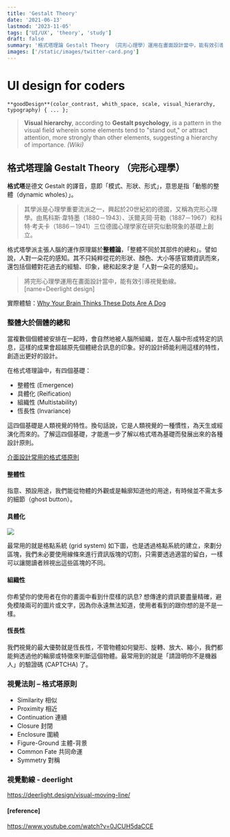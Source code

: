 ```yaml
---
title: 'Gestalt Theory'
date: '2021-06-13'
lastmod: '2023-11-05'
tags: ['UI/UX', 'theory', 'study']
draft: false
summary: '格式塔理論 Gestalt Theory （完形心理學）運用在畫面設計當中，能有效引導視覺動線。當複數個個體被安排在一起時，會自然地被人腦所組織，並在人腦中形成特定的訊息，這樣的成果會超越原先個體總合訊息的印象。好的設計師能利用這樣的特性，創造出更好的設計。'
images: ['/static/images/twitter-card.png']
---
```

# UI design for coders
```
**goodDesign**(color_contrast, whith_space, scale, visual_hierarchy, typography) { ... };
```

> **Visual hierarchy**, according to **Gestalt psychology**, is a pattern in the visual field wherein some elements tend to "stand out," or attract attention, more strongly than other elements, suggesting a hierarchy of importance. *(Wiki)*

<TOCInline toc={props.toc} exclude="Introduction" />

## 格式塔理論 Gestalt Theory （完形心理學）
**格式塔**是德文 Gestalt 的譯音，意即「模式、形狀、形式」，意思是指「動態的整體（dynamic wholes）」。 

> 其學派是心理學重要流派之一，興起於20世紀初的德國，又稱為完形心理學。由馬科斯·韋特墨（1880－1943）、沃爾夫岡·苛勒（1887－1967）和科特·考夫卡（1886－1941）三位德國心理學家在研究似動現象的基礎上創立。

格式塔學派主張人腦的運作原理屬於**整體論**，「整體不同於其部件的總和」。譬如說，人對一朵花的感知。其不只純粹從花的形狀、顏色、大小等感官類資訊而來，還包括個體對花過去的經驗、印象，總和起來才是「人對一朵花的感知」。

> 將完形心理學運用在畫面設計當中，能有效引導視覺動線。
> [name=Deerlight design]

實際體驗：[Why Your Brain Thinks These Dots Are A Dog](https://www.gizmodo.com.au/2013/05/why-your-brain-thinks-these-dots-are-a-dog/)

### 整體大於個體的總和
當複數個個體被安排在一起時，會自然地被人腦所組織，並在人腦中形成特定的訊息，這樣的成果會超越原先個體總合訊息的印象。好的設計師能利用這樣的特性，創造出更好的設計。

在格式塔理論中，有四個基礎：

* 整體性 (Emergence)
* 具體化 (Reification) 
* 組織性 (Multistability) 
* 恆長性 (Invariance)

這四個基礎是人類視覺的特性。換句話說，它是人類視覺的一種慣性，為天生或經演化而來的。了解這四個基礎，才能進一步了解以格式塔為基礎而發展出來的各種設計原則。

[介面設計常用的格式塔原則](https://www.as-creative.com.tw/%E6%99%82%E4%BA%8B/%E6%89%80%E6%9C%89%E8%A8%AD%E8%A8%88%E8%A9%B2%E4%BA%86%E8%A7%A3%E7%9A%84%E5%9F%BA%E7%A4%8E-%E8%A6%96%E8%A6%BA%E6%B3%95%E5%89%87-%E6%A0%BC%E5%BC%8F%E5%A1%94%E7%90%86%E8%AB%96%E7%9A%84/)

#### 整體性
指意、預設用途，我們能從物體的外觀或是輪廓知道他的用途，有時候並不需太多的細節（ghost button）。
#### 具體化

![](https://heywesley.files.wordpress.com/2015/08/gridsystem.png?w=531&h=454)

最常用的就是格點系統 (grid system) 如下圖，也是透過格點系統的建立，來劃分區塊，我們未必要使用線條來進行資訊版塊的切割，只需要透過適當的留白，一樣可以讓閱讀者辨視出這些區塊的不同。

#### 組織性
你希望你的使用者在你的畫面中看到什麼樣的訊息? 想傳達的資訊要盡量精確，避免模陵兩可的圖片或文字，因為你永遠無法知道，使用者看到的跟你想的是不是一樣。

#### 恆長性
我們視覺的最大優勢就是恆長性，不管物體如何變形、旋轉、放大、縮小，我們都能夠透過他的輪廓或特徵來判斷這個物體。最常用到的就是「請證明你不是機器人」的驗證碼 (CAPTCHA) 了。

### 視覺法則 – 格式塔原則

+ Similarity 相似
+ Proximity 相近
+ Continuation 連續
+ Closure 封閉
+ Enclosure 圍繞
+ Figure-Ground 主體-背景
+ Common Fate 共同命運
+ Symmetry 對稱

### 視覺動線 - deerlight
https://deerlight.design/visual-moving-line/

#### [reference]
https://www.youtube.com/watch?v=0JCUH5daCCE